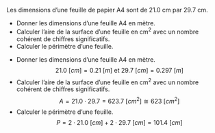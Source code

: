 ::: {.Exercise data-latex=""}

Les dimensions d'une feuille de papier A4 sont de 21.0 cm par 29.7 cm.

- Donner les dimensions d'une feuille A4 en mètre.
\vspace{3em}
- Calculer l'aire de la surface d'une feuille en cm^2^ avec un nombre cohérent de chiffres significatifs.
\vspace{3em}
- Calculer le périmètre d'une feuille.
\vspace{3em}


:::

::: {.Answer data-latex=""}

- Donner les dimensions d'une feuille A4 en mètre.
$$
21.0\ [cm] = 0.21\ [m] \text{ et } 29.7\ [cm] = 0.297\ [m]
$$
- Calculer l'aire de la surface d'une feuille en cm^2^ avec un nombre cohérent de chiffres significatifs.
$$
A = 21.0 \cdot 29.7 = 623.7\ [cm^2] ≅ 623\ [cm^2]
$$
- Calculer le périmètre d'une feuille.
$$
P = 2 \cdot 21.0\ [cm] + 2 \cdot 29.7\ [cm] = 101.4\ [cm]
$$

:::
